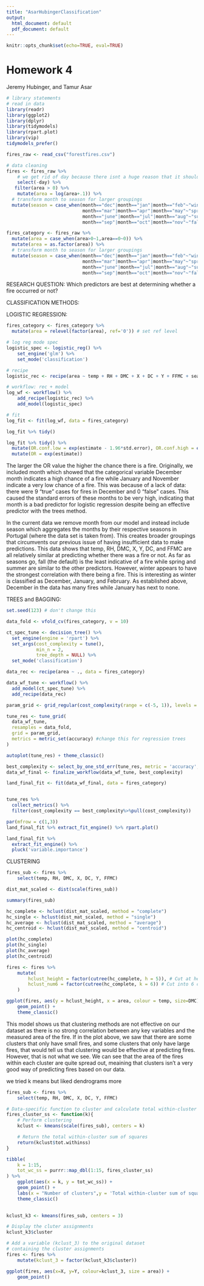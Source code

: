 ```yaml
---
title: "AsarHubingerClassification"
output:
  html_document: default
  pdf_document: default
---
```


```r
knitr::opts_chunk$set(echo=TRUE, eval=TRUE)
```

# Homework 4 {-}

Jeremy Hubinger, and Tamur Asar

```r
# library statements 
# read in data
library(readr)
library(ggplot2)
library(dplyr)
library(tidymodels)
library(rpart.plot)
library(vip)
tidymodels_prefer()

fires_raw <- read_csv("forestfires.csv")
```

```r
# data cleaning
fires <- fires_raw %>%
    # we get rid of day because there isnt a huge reason that it should impact the fires, we are more interested in how weather factors impact fires, not day of the week
    select(-day) %>%
   filter(area > 0) %>%
    mutate(area = log(area+.1)) %>% 
  # transform month to season for larger groupings
  mutate(season = case_when(month=="dec"|month=="jan"|month=="feb"~"winter",
                            month=="mar"|month=="apr"|month=="may"~"spring",
                            month=="june"|month=="jul"|month=="aug"~"summer",
                            month=="sep"|month=="oct"|month=="nov"~"fall"))

```

```r
fires_category <- fires_raw %>%
  mutate(area = case_when(area>0~1,area==0~0)) %>%
  mutate(area = as.factor(area)) %>%
  # transform month to season for larger groupings
  mutate(season = case_when(month=="dec"|month=="jan"|month=="feb"~"winter",
                            month=="mar"|month=="apr"|month=="may"~"spring",
                            month=="june"|month=="jul"|month=="aug"~"summer",
                            month=="sep"|month=="oct"|month=="nov"~"fall"))
```

RESEARCH QUESTION:
Which predictors are best at determining whether a fire occurred or not?

CLASSIFICATION METHODS:

LOGISTIC REGRESSION:
```r
fires_category <- fires_category %>%
  mutate(area = relevel(factor(area), ref='0')) # set ref level

# log reg mode spec
logistic_spec <- logistic_reg() %>%
    set_engine('glm') %>%
    set_mode('classification')

# recipe
logistic_rec <- recipe(area ~ temp + RH + DMC + X + DC + Y + FFMC + season, data = fires_category)

# workflow: rec + model
log_wf <- workflow() %>% 
    add_recipe(logistic_rec) %>%
    add_model(logistic_spec) 

# fit
log_fit <- fit(log_wf, data = fires_category)
```

```r
log_fit %>% tidy()
```

```r
log_fit %>% tidy() %>%
  mutate(OR.conf.low = exp(estimate - 1.96*std.error), OR.conf.high = exp(estimate + 1.96*std.error)) %>% # do this first
  mutate(OR = exp(estimate))
```
The larger the OR value the higher the chance there is a fire.
Originally, we included month which showed that the categorical variable December month indicates a high chance of a fire while January and November indicate a very low chance of a fire. This was because of a lack of data: there were 9 "true" cases for fires in December and 0 "false" cases. This caused the  standard errors of these months to be very high, indicating that month is a bad predictor for logistic regression despite being an effective predictor with the trees method.

In the current data we remove month from our model and instead include season which aggregates the months by their respective seasons in Portugal (where the data set is taken from). This creates broader groupings that circumvents our previous issue of having insufficient data to make predictions. This data shows that temp, RH, DMC, X, Y, DC, and FFMC are all relatively similar at predicting whether there was a fire or not.
As far as seasons go, fall (the default) is the least indicative of a fire while spring and summer are similar to the other predictors. However, winter appears to have the strongest correlation with there being a fire. This is interesting as winter is classified as December, January, and February. As established above, December in the data has many fires while January has next to none.

TREES and BAGGING:
```r
set.seed(123) # don't change this

data_fold <- vfold_cv(fires_category, v = 10)

ct_spec_tune <- decision_tree() %>%
  set_engine(engine = 'rpart') %>%
  set_args(cost_complexity = tune(),  
           min_n = 2, 
           tree_depth = NULL) %>% 
  set_mode('classification') 

data_rec <- recipe(area ~ ., data = fires_category)

data_wf_tune <- workflow() %>%
  add_model(ct_spec_tune) %>%
  add_recipe(data_rec)

param_grid <- grid_regular(cost_complexity(range = c(-5, 1)), levels = 10) 

tune_res <- tune_grid(
  data_wf_tune, 
  resamples = data_fold, 
  grid = param_grid, 
  metrics = metric_set(accuracy) #change this for regression trees
)
```

```r
autoplot(tune_res) + theme_classic()
```

```r
best_complexity <- select_by_one_std_err(tune_res, metric = 'accuracy', desc(cost_complexity))
data_wf_final <- finalize_workflow(data_wf_tune, best_complexity)

land_final_fit <- fit(data_wf_final, data = fires_category)


tune_res %>% 
  collect_metrics() %>%
  filter(cost_complexity == best_complexity%>%pull(cost_complexity))
```

```r
par(mfrow = c(1,3))
land_final_fit %>% extract_fit_engine() %>% rpart.plot()
```
```r
land_final_fit %>%
  extract_fit_engine() %>%
  pluck('variable.importance')
```

CLUSTERING

```r
fires_sub <- fires %>%
    select(temp, RH, DMC, X, DC, Y, FFMC)

dist_mat_scaled <- dist(scale(fires_sub))

summary(fires_sub)

hc_complete <- hclust(dist_mat_scaled, method = "complete")
hc_single <- hclust(dist_mat_scaled, method = "single")
hc_average <- hclust(dist_mat_scaled, method = "average")
hc_centroid <- hclust(dist_mat_scaled, method = "centroid")

plot(hc_complete)
plot(hc_single)
plot(hc_average)
plot(hc_centroid)
```

```r
fires <- fires %>%
    mutate(
        hclust_height = factor(cutree(hc_complete, h = 5)), # Cut at height (h) 3
        hclust_num6 = factor(cutree(hc_complete, k = 6)) # Cut into 6 clusters (k)
    )

ggplot(fires, aes(y = hclust_height, x = area, colour = temp, size=DMC)) +
    geom_point() +
    theme_classic()
```

This model shows us that clustering methods are not effective on our dataset as there is no strong correlation between any key variables and the measured area of the fire. If in the plot above, we saw that there are some clusters that only have small fires, and some clusters that only have large fires, that would tell us that clustering would be effective at predicting fires. However, that is not what we see. We can see that the area of the fires within each cluster are quite spread out, meaining that clusters isn't a very good way of predicting fires based on our data.

we tried k means but liked dendrograms more
```r
fires_sub <- fires %>%
    select(temp, RH, DMC, X, DC, Y, FFMC)

# Data-specific function to cluster and calculate total within-cluster SS
fires_cluster_ss <- function(k){
    # Perform clustering
    kclust <- kmeans(scale(fires_sub), centers = k)

    # Return the total within-cluster sum of squares
    return(kclust$tot.withinss)
}

tibble(
    k = 1:15,
    tot_wc_ss = purrr::map_dbl(1:15, fires_cluster_ss)
) %>% 
    ggplot(aes(x = k, y = tot_wc_ss)) +
    geom_point() + 
    labs(x = "Number of clusters",y = 'Total within-cluster sum of squares') + 
    theme_classic()
    
```

```r
kclust_k3 <- kmeans(fires_sub, centers = 3)

# Display the cluter assignments
kclust_k3$cluster

# Add a variable (kclust_3) to the original dataset 
# containing the cluster assignments
fires <- fires %>%
    mutate(kclust_3 = factor(kclust_k3$cluster))

ggplot(fires, aes(x=X, y=Y, colour=kclust_3, size = area)) +
    geom_point()
```